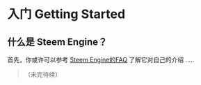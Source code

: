 # 入门 Getting Started {#start}

## 什么是 Steem Engine？

首先，你或许可以参考 [Steem Engine的FAQ](https://steem-engine.com/?p=faq) 了解它对自己的介绍 .....

>（未完待续）

